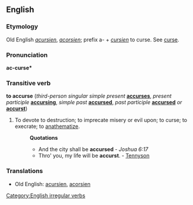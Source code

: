 ==English==

===Etymology===
Old English ''[[acursien]]'', ''[[acorsien]]''; prefix a- + ''[[cursien]]'' to curse. See [[curse]].

===Pronunciation===
'''ac-curse*'''

===Transitive verb===
{{rfc-trverb|Transitive verb}}
'''to accurse''' (''third-person singular simple present'' '''[[accurses]]''', ''present participle'' '''[[accursing]]''', ''simple past'' '''[[accursed]]''', ''past participle'' '''[[accursed]]''' ''or'' '''[[accurst]]''')

# To devote to destruction; to imprecate misery or evil upon; to curse; to execrate; to [[anathematize]].
#:'''Quotations'''
#:*And the city shall be '''accursed''' - ''Joshua 6:17''
#:*Thro' you, my life will be '''accurst'''. - [[Tennyson]]

===Translations===
*Old English: [[acursien]], [[acorsien]]

[[Category:English irregular verbs]]